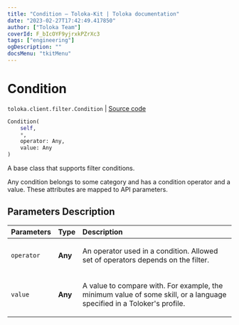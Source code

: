 ```yaml
---
title: "Condition — Toloka-Kit | Toloka documentation"
date: "2023-02-27T17:42:49.417850"
author: ["Toloka Team"]
coverId: F_bIcOYF9yjrxkPZrXc3
tags: ["engineering"]
ogDescription: ""
docsMenu: "tkitMenu"
---
```


# Condition
`toloka.client.filter.Condition` | [Source code](https://github.com/Toloka/toloka-kit/blob/v1.1.4/src/client/filter.py#L146)

```python
Condition(
    self,
    *,
    operator: Any,
    value: Any
)
```

A base class that supports filter conditions.

Any condition belongs to some category and has a condition operator and a value. These attributes are mapped to API parameters.

## Parameters Description

| Parameters | Type | Description |
| :----------| :----| :-----------|
`operator`|**Any**|<p>An operator used in a condition. Allowed set of operators depends on the filter.</p>
`value`|**Any**|<p>A value to compare with. For example, the minimum value of some skill, or a language specified in a Toloker&#x27;s profile.</p>
